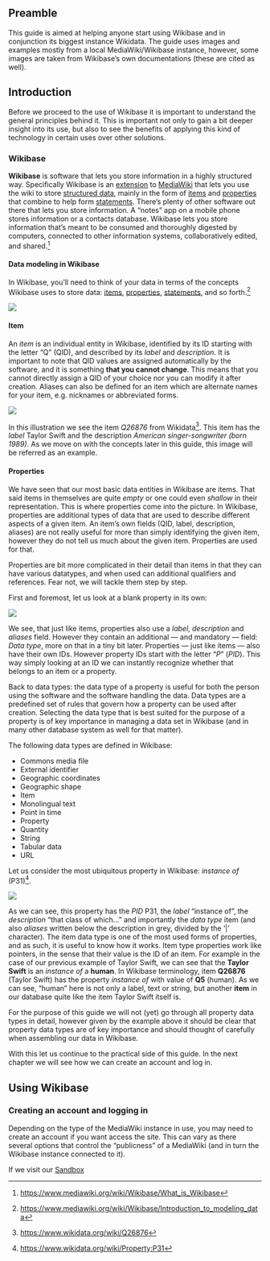 ## Preamble

This guide is aimed at helping anyone start using Wikibase and in conjunction its biggest instance Wikidata. The guide uses images and examples mostly from a local MediaWiki/Wikibase instance, however, some images are taken from Wikibase's own documentations (these are cited as well).

## Introduction

Before we proceed to the use of Wikibase it is important to understand the general principles behind it. This is important not only to gain a bit deeper insight into its use, but also to see the benefits of applying this kind of technology in certain uses over other solutions.

### Wikibase

**Wikibase** is software that lets you store information in a highly structured way. Specifically Wikibase is an [extension](https://www.mediawiki.org/wiki/Special:MyLanguage/Wikibase/Terms#Extension "Special:MyLanguage/Wikibase/Terms") to [MediaWiki](https://www.mediawiki.org/wiki/Special:MyLanguage/Wikibase/Terms#MediaWiki "Special:MyLanguage/Wikibase/Terms") that lets you use the wiki to store [structured data](https://www.mediawiki.org/wiki/Special:MyLanguage/Wikibase/Terms#Structured_data "Special:MyLanguage/Wikibase/Terms"), mainly in the form of [items](https://www.mediawiki.org/wiki/Special:MyLanguage/Wikibase/Terms#Item "Special:MyLanguage/Wikibase/Terms") and [properties](https://www.mediawiki.org/wiki/Special:MyLanguage/Wikibase/Terms#Property "Special:MyLanguage/Wikibase/Terms") that combine to help form [statements](https://www.mediawiki.org/wiki/Special:MyLanguage/Wikibase/Terms#Statement "Special:MyLanguage/Wikibase/Terms"). There's plenty of other software out there that lets you store information. A "notes" app on a mobile phone stores information or a contacts database. Wikibase lets you store information that's meant to be consumed and thoroughly digested by computers, connected to other information systems, collaboratively edited, and shared.[^wikibasebeginnersguide-1]

[^wikibasebeginnersguide-1]: <https://www.mediawiki.org/wiki/Wikibase/What_is_Wikibase>

#### Data modeling in Wikibase

In Wikibase, you'll need to think of your data in terms of the concepts Wikibase uses to store data: [items](https://www.mediawiki.org/wiki/Special:MyLanguage/Wikibase/Terms#Item "Special:MyLanguage/Wikibase/Terms"), [properties](https://www.mediawiki.org/wiki/Special:MyLanguage/Wikibase/Terms#Property "Special:MyLanguage/Wikibase/Terms"), [statements](https://www.mediawiki.org/wiki/Special:MyLanguage/Wikibase/Terms#Statement "Special:MyLanguage/Wikibase/Terms"), and so forth.[^wikibasebeginnersguide-2]

[^wikibasebeginnersguide-2]: <https://www.mediawiki.org/wiki/Wikibase/Introduction_to_modeling_data>

![](png/wikibase/wikibaseConcepts_items_properties_statements.png)

#### Item

An *item* is an individual entity in Wikibase, identified by its ID starting with the letter "Q" (QID), and described by its *label* and *description*. It is important to note that QID values are assigned automatically by the software, and it is something **that you cannot change**. This means that you cannot directly assign a QID of your choice nor you can modify it after creation. Aliases can also be defined for an item which are alternate names for your item, e.g. nicknames or abbreviated forms.

![](png/wikibase/taylorSwift_q26876_exampleItemDiagram.png)

::: callout-note
In this illustration we see the item *Q26876* from Wikidata[^wikibasebeginnersguide-3]. This item has the *label* Taylor Swift and the description *American singer-songwriter (born 1989)*. As we move on with the concepts later in this guide, this image will be referred as an example.
:::

[^wikibasebeginnersguide-3]: <https://www.wikidata.org/wiki/Q26876>

#### Properties

We have seen that our most basic data entities in Wikibase are items. That said items in themselves are quite *empty* or one could even *shallow* in their representation. This is where properties come into the picture. In Wikibase, properties are additional types of data that are used to describe different aspects of a given item. An item's own fields (QID, label, description, aliases) are not really useful for more than simply identifying the given item, however they do not tell us much about the given item. Properties are used for that.

Properties are bit more complicated in their detail than items in that they can have various datatypes, and when used can additional qualifiers and references. Fear not, we will tackle them step by step.

First and foremost, let us look at a blank property in its own:

![](png/wikibase/blankProperty.png)

We see, that just like items, properties also use a *label*, *description* and *aliases* field. However they contain an additional — and mandatory — field: *Data type*, more on that in a tiny bit later. Properties — just like items — also have their own IDs. However property IDs start with the letter "*P* " (*PID*). This way simply looking at an ID we can instantly recognize whether that belongs to an item or a property.

Back to data types: the data type of a property is useful for both the person using the software and the software handling the data. Data types are a predefined set of rules that govern how a property can be used after creation. Selecting the data type that is best suited for the purpose of a property is of key importance in managing a data set in Wikibase (and in many other database system as well for that matter).

::: callout-note
The following data types are defined in Wikibase:

-   Commons media file
-   External identifier
-   Geographic coordinates
-   Geographic shape
-   Item
-   Monolingual text
-   Point in time
-   Property
-   Quantity
-   String
-   Tabular data
-   URL
:::

Let us consider the most ubiquitous property in Wikibase: *instance of* (P31)[^wikibasebeginnersguide-4].

[^wikibasebeginnersguide-4]: <https://www.wikidata.org/wiki/Property:P31>

![](png/wikibase/propertyP31_instanceOf.png)

As we can see, this property has the *PID* P31, the *label* "instance of", the *description* "that class of which..." and importantly the *data type* item (and also *aliases* written below the description in grey, divided by the '\|' character). The item data type is one of the most used forms of properties, and as such, it is useful to know how it works. Item type properties work like pointers, in the sense that their value is the ID of an item. For example in the case of our previous example of Taylor Swift, we can see that the **Taylor Swift** is an *instance of* a **human**. In Wikibase terminology, item **Q26876** (Taylor Swift) has the property *instance of* with value of **Q5** (human). As we can see, "human" here is not only a label, text or string, but another **item** in our database quite like the item Taylor Swift itself is.

For the purpose of this guide we will not (yet) go through all property data types in detail, however given by the example above it should be clear that property data types are of key importance and should thought of carefully when assembling our data in Wikibase.

With this let us continue to the practical side of this guide. In the next chapter we will see how we can create an account and log in.

## Using Wikibase

### Creating an account and logging in

Depending on the type of the MediaWiki instance in use, you may need to create an account if you want access the site. This can vary as there several options that control the "publicness" of a MediaWiki (and in turn the Wikibase instance connected to it).

If we visit our [Sandbox](https://reprexbase.eu/sandbox/index.php?title=Main_Page)
